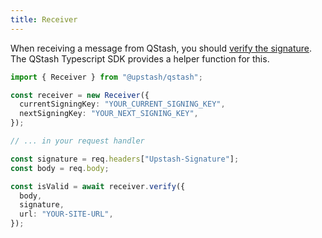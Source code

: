 ```yaml
---
title: Receiver
---
```


When receiving a message from QStash, you should [verify the signature](/qstash/howto/signature).
The QStash Typescript SDK provides a helper function for this.

```typescript
import { Receiver } from "@upstash/qstash";

const receiver = new Receiver({
  currentSigningKey: "YOUR_CURRENT_SIGNING_KEY",
  nextSigningKey: "YOUR_NEXT_SIGNING_KEY",
});

// ... in your request handler

const signature = req.headers["Upstash-Signature"];
const body = req.body;

const isValid = await receiver.verify({
  body,
  signature,
  url: "YOUR-SITE-URL",
});
```
